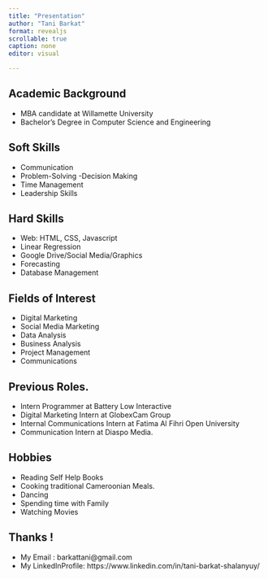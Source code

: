 ```yaml
---
title: "Presentation"
author: "Tani Barkat"
format: revealjs
scrollable: true
caption: none
editor: visual

---
```



## Academic Background
::: {.incremental}

- MBA candidate at Willamette University
- Bachelor's Degree in Computer Science and Engineering

:::

## Soft Skills
::: {.incremental}

- Communication
- Problem-Solving
-Decision Making
- Time Management
- Leadership Skills

:::

## Hard Skills
::: {.incremental}

- Web: HTML, CSS, Javascript
- Linear Regression
-  Google Drive/Social Media/Graphics
- Forecasting
- Database Management
:::

## Fields of Interest

::: {.incremental}

- Digital Marketing
- Social Media Marketing
- Data Analysis
- Business Analysis
- Project Management
- Communications

:::

## Previous Roles.
::: {.incremental}
- Intern Programmer at Battery Low Interactive
- Digital Marketing Intern at GlobexCam Group
- Internal Communications Intern at Fatima Al Fihri Open University
- Communication Intern at Diaspo Media.

:::

## Hobbies
::: {.incremental}

- Reading Self Help Books
- Cooking traditional Cameroonian Meals.
-  Dancing
- Spending time with Family
- Watching Movies

:::
 
## Thanks !

- My Email : barkattani@gmail.com
- My LinkedInProfile:  https://www.linkedin.com/in/tani-barkat-shalanyuy/














